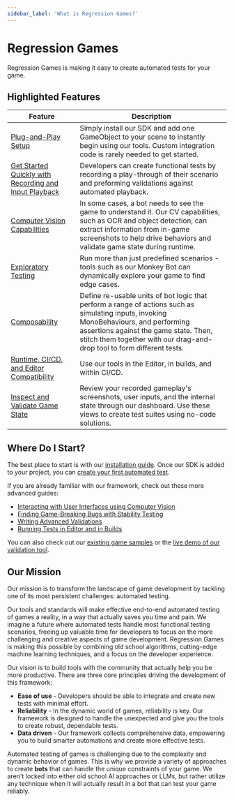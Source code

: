 ```yaml
---
sidebar_label: 'What is Regression Games?'
---
```


# Regression Games

Regression Games is making it easy to create automated tests for your game.

## Highlighted Features

| Feature | Description |
| --- | --- |
| [Plug-and-Play Setup](getting-started/installing-regression-games) | Simply install our SDK and add one GameObject to your scene to instantly begin using our tools. Custom integration code is rarely needed to get started. |
| [Get Started Quickly with Recording and Input Playback](getting-started/creating-your-first-automated-test) | Developers can create functional tests by recording a play-through of their scenario and preforming validations against automated playback. |
| [Computer Vision Capabilities](guides/interacting-with-ui-using-computer-vision) | In some cases, a bot needs to see the game to understand it. Our CV capabilities, such as OCR and object detection, can extract information from in-game screenshots to help drive behaviors and validate game state during runtime. |
| [Exploratory Testing](guides/finding-game-breaking-bugs-with-stability-testing) | Run more than just predefined scenarios - tools such as our Monkey Bot can dynamically explore your game to find edge cases. |
| [Composability](core-concepts/bot-sequences/getting-started-with-bot-sequences-and-segments) | Define re-usable units of bot logic that perform a range of actions such as simulating inputs, invoking MonoBehaviours, and performing assertions against the game state. Then, stitch them together with our drag-and-drop tool to form different tests.  |
| [Runtime, CI/CD, and Editor Compatibility](core-concepts/running-tests-in-the-unity-test-runner) | Use our tools in the Editor, in builds, and within CI/CD. |
| [Inspect and Validate Game State](core-concepts/validation-suites) | Review your recorded gameplay's screenshots, user inputs, and the internal state through our dashboard. Use these views to create test suites using no-code solutions. |

## Where Do I Start?

The best place to start is with our [installation guide](getting-started/installing-regression-games). Once our SDK is added to your project, you can [create your first
automated test](getting-started/creating-your-first-automated-test).

If you are already familiar with our framework, check out these more advanced guides:

* [Interacting with User Interfaces using Computer Vision](guides/interacting-with-ui-using-computer-vision)
* [Finding Game-Breaking Bugs with Stability Testing](guides/finding-game-breaking-bugs-with-stability-testing)
* [Writing Advanced Validations](guides/writing-advanced-validations)
* [Running Tests in Editor and in Builds](guides/running-tests-in-editor-and-in-builds)

You can also check out our [existing game samples](additional-game-samples) or the [live demo of our validation tool](https://play.regression.gg/validations-demo).

## Our Mission

Our mission is to transform the landscape of game development by tackling one of its most persistent challenges: automated testing.

Our tools and standards will make effective end-to-end automated testing of games a reality, in a way that actually saves you time and pain. We imagine a future where automated tests handle most functional testing scenarios, freeing up valuable time for developers to focus on the more challenging and creative aspects of game development. Regression Games is making this possible by combining old school algorithms, cutting-edge machine learning techniques, and a focus on the developer experience.

Our vision is to build tools with the community that actually help you be more productive. There are three core principles driving the development of this framework:
- **Ease of use** - Developers should be able to integrate and create new tests with minimal effort.
- **Reliability** - In the dynamic world of games, reliability is key. Our framework is designed to handle the unexpected and give you the tools to create robust, dependable tests.
- **Data driven** - Our framework collects comprehensive data, empowering you to build smarter automations and create more effective tests.

Automated testing of games is challenging due to the complexity and dynamic behavior of games. This is why we
provide a variety of approaches to create **bots** that can handle the unique constraints of your game. We aren't locked into either old school
AI approaches or LLMs, but rather utilize any technique when it will actually result in a bot that can test your game reliably.